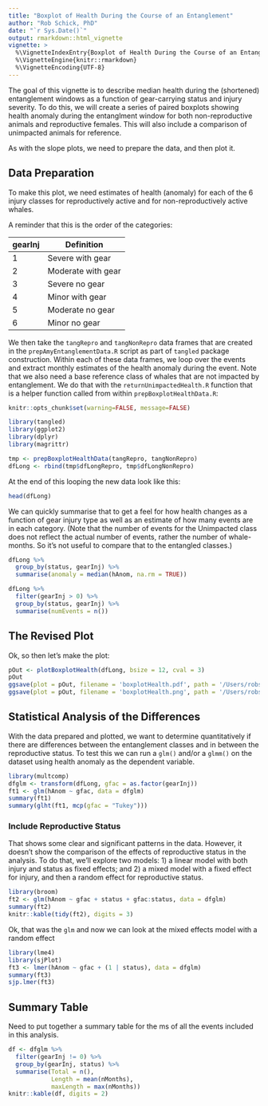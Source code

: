 ```yaml
---
title: "Boxplot of Health During the Course of an Entanglement"
author: "Rob Schick, PhD"
date: "`r Sys.Date()`"
output: rmarkdown::html_vignette
vignette: >
  %\VignetteIndexEntry{Boxplot of Health During the Course of an Entanglement}
  %\VignetteEngine{knitr::rmarkdown}
  %\VignetteEncoding{UTF-8}
---
```


The goal of this vignette is to describe median health during the (shortened) entanglement windows as a function of gear-carrying status and injury severity. To do this, we will create a series of paired boxplots showing health anomaly during the entanglment window for both non-reproductive animals and reproductive females. This will also include a comparison of unimpacted animals for reference.

As with the slope plots, we need to prepare the data, and then plot it.

## Data Preparation
To make this plot, we need estimates of health (anomaly) for each of the 6 injury classes for reproductively active and for non-reproductively active whales. 

A reminder that this is the order of the categories:

gearInj | Definition
-----------|----------
1 | Severe with gear
2 | Moderate with gear
3 | Severe no gear
4 | Minor with gear
5 | Moderate no gear
6 | Minor no gear

We then take the `tangRepro` and `tangNonRepro` data frames that are created in the `prepAmyEntanglementData.R` script as part of `tangled` package construction. Within each of these data frames, we loop over the events and extract monthly estimates of the health anomaly during the event. Note that we also need a base reference class of whales that are not impacted by entanglement. We do that with the `returnUnimpactedHealth.R` function that is a helper function called from within `prepBoxplotHealthData.R`:


```r
knitr::opts_chunk$set(warning=FALSE, message=FALSE)
```

```r
library(tangled)
library(ggplot2)
library(dplyr)
library(magrittr)
```


```r

tmp <- prepBoxplotHealthData(tangRepro, tangNonRepro)
dfLong <- rbind(tmp$dfLongRepro, tmp$dfLongNonRepro)
```

At the end of this looping the new data look like this:

```r
head(dfLong)
```

We can quickly summarise that to get a feel for how health changes as a function of gear injury type as well as an estimate of how many events are in each category. (Note that the number of events for the Unimpacted class does not reflect the actual number of events, rather the number of whale-months. So it's not useful to compare that to the entangled classes.)

```r
dfLong %>% 
  group_by(status, gearInj) %>% 
  summarise(anomaly = median(hAnom, na.rm = TRUE))

dfLong %>% 
  filter(gearInj > 0) %>% 
  group_by(status, gearInj) %>% 
  summarise(numEvents = n())
```


## The Revised Plot
Ok, so then let's make the plot:

```r
pOut <- plotBoxplotHealth(dfLong, bsize = 12, cval = 3)
pOut
ggsave(plot = pOut, filename = 'boxplotHealth.pdf', path = '/Users/robs/Dropbox/Papers/KnowltonEtAl_Entanglement/images', device = 'pdf', width = 9, height = 6, units = 'in')
ggsave(plot = pOut, filename = 'boxplotHealth.png', path = '/Users/robs/Dropbox/Papers/KnowltonEtAl_Entanglement/images', device = 'png', dpi = 300, width = 9, height = 6, units = 'in')
```


## Statistical Analysis of the Differences
With the data prepared and plotted, we want to determine quantitatively if there are differences between the entanglement classes and in between the reproductive status. To test this we can run a `glm()` and/or a `glmm()` on the dataset using health anomaly as the dependent variable. 

```r
library(multcomp)
dfglm <- transform(dfLong, gfac = as.factor(gearInj))
ft1 <- glm(hAnom ~ gfac, data = dfglm)
summary(ft1)
summary(glht(ft1, mcp(gfac = "Tukey")))
```

### Include Reproductive Status
That shows some clear and significant patterns in the data. However, it doesn't show the comparison of the effects of reproductive status in the analysis. To do that, we'll explore two models: 1) a linear model with both injury and status as fixed effects; and 2) a mixed model with a fixed effect for injury, and then a random effect for reproductive status.

```r
library(broom)
ft2 <- glm(hAnom ~ gfac + status + gfac:status, data = dfglm)
summary(ft2)
knitr::kable(tidy(ft2), digits = 3)
```

Ok, that was the `glm` and now we can look at the mixed effects model with a random effect

```r
library(lme4)
library(sjPlot)
ft3 <- lmer(hAnom ~ gfac + (1 | status), data = dfglm)
summary(ft3)
sjp.lmer(ft3)
```

## Summary Table
Need to put together a summary table for the ms of all the events included in this analysis.

```r
df <- dfglm %>% 
  filter(gearInj != 0) %>% 
  group_by(gearInj, status) %>% 
  summarise(Total = n(),
            Length = mean(nMonths),
            maxLength = max(nMonths))
knitr::kable(df, digits = 2)

```

